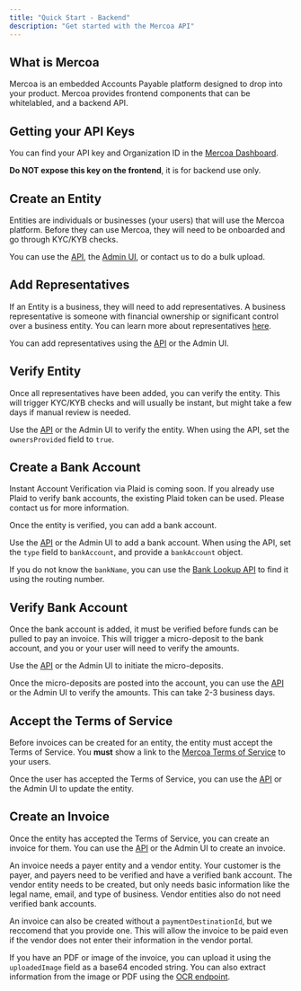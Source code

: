 ```yaml
---
title: "Quick Start - Backend"
description: "Get started with the Mercoa API"
---
```


## What is Mercoa

Mercoa is an embedded Accounts Payable platform designed to drop into your product. 
Mercoa provides frontend components that can be whitelabled, and a backend API.

## Getting your API Keys

You can find your API key and Organization ID in the [Mercoa Dashboard](https://mercoa.com/dashboard/developers).

<b>Do NOT expose this key on the frontend</b>, it is for backend use only.

## Create an Entity

Entities are individuals or businesses (your users) that will use the Mercoa platform. Before they can use Mercoa, they will need to be onboarded and go through KYC/KYB checks.

You can use the [API](/api-reference/entity/create), the [Admin UI](https://mercoa.com/dashboard/entities), or contact us to do a bulk upload.

## Add Representatives

If an Entity is a business, they will need to add representatives. A business representative is someone with financial ownership or significant control over a business entity. You can learn more about representatives [here](/business-representatives).

You can add representatives using the [API](/api-reference/representative/create) or the Admin UI.

## Verify Entity

Once all representatives have been added, you can verify the entity. This will trigger KYC/KYB checks and will usually be instant, but might take a few days if manual review is needed.

Use the [API](/api-reference/entity/update) or the Admin UI to verify the entity. When using the API, set the `ownersProvided` field to `true`.

## Create a Bank Account

<Note> Instant Account Verification via Plaid is coming soon. If you already use Plaid to verify bank accounts, the existing Plaid token can be used. Please contact us for more information.</Note>

Once the entity is verified, you can add a bank account.

Use the [API](/api-reference/payment-method/create) or the Admin UI to add a bank account. When using the API, set the `type` field to `bankAccount`, and provide a `bankAccount` object.

If you do not know the `bankName`, you can use the [Bank Lookup API](/api-reference/bank-lookup/find) to find it using the routing number.

## Verify Bank Account

Once the bank account is added, it must be verified before funds can be pulled to pay an invoice. This will trigger a micro-deposit to the bank account, and you or your user will need to verify the amounts.

Use the [API](/api-reference/payment-method/bank-account/initiate-micro-deposit) or the Admin UI to initiate the micro-deposits.

Once the micro-deposits are posted into the account, you can use the [API](/api-reference/payment-method/bank-account/verify-micro-deposit) or the Admin UI to verify the amounts. This can take 2-3 business days.

## Accept the Terms of Service

Before invoices can be created for an entity, the entity must accept the Terms of Service. You **must** show a link to the [Mercoa Terms of Service](https://mercoa.com/legal/platform-agreement) to your users.

Once the user has accepted the Terms of Service, you can use the [API](/api-reference/entity/accept-tos) or the Admin UI to update the entity.

## Create an Invoice

Once the entity has accepted the Terms of Service, you can create an invoice for them. You can use the [API](/api-reference/invoice/create) or the Admin UI to create an invoice.

<Note>
  An invoice needs a payer entity and a vendor entity. Your customer is the payer, and payers need to be verified and have a verified bank account.
  The vendor entity needs to be created, but only needs basic information like the legal name, email, and type of business. Vendor entities also do not need verified bank accounts.


  An invoice can also be created without a `paymentDestinationId`, but we reccomend that you provide one. This will allow the invoice to be paid even if the vendor does not enter their information in the vendor portal.
</Note>

If you have an PDF or image of the invoice, you can upload it using the `uploadedImage` field as a base64 encoded string. You can also extract information from the image or PDF using the [OCR endpoint](/api-reference/ocr).